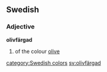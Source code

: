 ==Swedish==
{{sv-adj-un|olivfärgad|olivfärgat|olivfärgade|olivfärgade}}
===Adjective===
'''olivfärgad'''

# of the colour [[olive]]

[[category:Swedish colors]]
[[sv:olivfärgad]]
